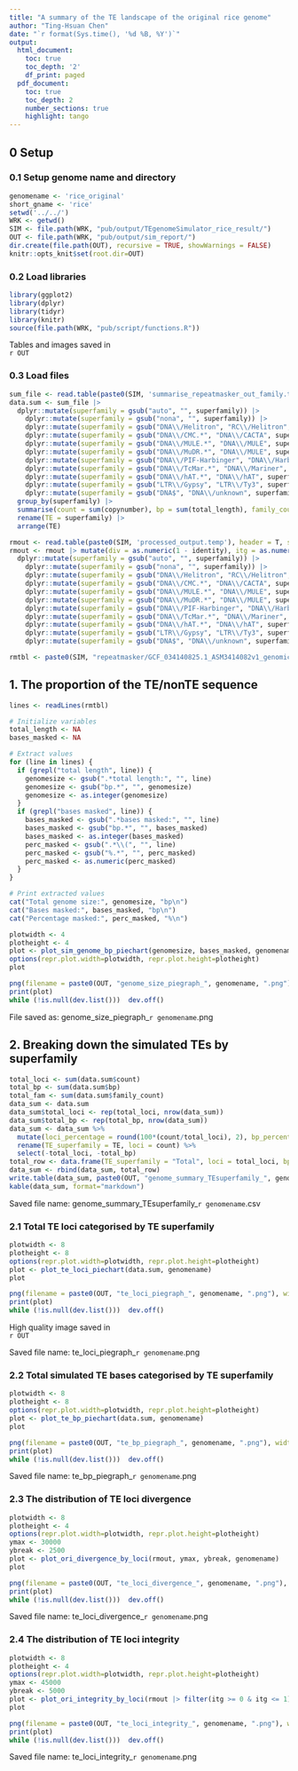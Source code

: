 ```yaml
---
title: "A summary of the TE landscape of the original rice genome"
author: "Ting-Hsuan Chen"
date: "`r format(Sys.time(), '%d %B, %Y')`"
output:
  html_document:
    toc: true
    toc_depth: '2'
    df_print: paged
  pdf_document:
    toc: true
    toc_depth: 2
    number_sections: true
    highlight: tango
---
```


## 0 Setup
### 0.1 Setup genome name and directory
```r
genomename <- 'rice_original'
short_gname <- 'rice'
setwd('../../')
WRK <- getwd()
SIM <- file.path(WRK, "pub/output/TEgenomeSimulator_rice_result/")
OUT <- file.path(WRK, "pub/output/sim_report/")
dir.create(file.path(OUT), recursive = TRUE, showWarnings = FALSE)
knitr::opts_knit$set(root.dir=OUT)
```
### 0.2 Load libraries
```r
library(ggplot2)
library(dplyr)
library(tidyr)
library(knitr)
source(file.path(WRK, "pub/script/functions.R"))
```

Tables and images saved in\
`r OUT`

### 0.3 Load files
```r
sum_file <- read.table(paste0(SIM, 'summarise_repeatmasker_out_family.txt'), header = T, sep = '\t', comment.char = "")
data.sum <- sum_file |> 
  dplyr::mutate(superfamily = gsub("auto", "", superfamily)) |>
    dplyr::mutate(superfamily = gsub("nona", "", superfamily)) |>
    dplyr::mutate(superfamily = gsub("DNA\\/Helitron", "RC\\/Helitron", superfamily)) |>
    dplyr::mutate(superfamily = gsub("DNA\\/CMC.*", "DNA\\/CACTA", superfamily)) |>
    dplyr::mutate(superfamily = gsub("DNA\\/MULE.*", "DNA\\/MULE", superfamily)) |>
    dplyr::mutate(superfamily = gsub("DNA\\/MuDR.*", "DNA\\/MULE", superfamily)) |>
    dplyr::mutate(superfamily = gsub("DNA\\/PIF-Harbinger", "DNA\\/Harbinger", superfamily)) |>
    dplyr::mutate(superfamily = gsub("DNA\\/TcMar.*", "DNA\\/Mariner", superfamily)) |>
    dplyr::mutate(superfamily = gsub("DNA\\/hAT.*", "DNA\\/hAT", superfamily)) |>
    dplyr::mutate(superfamily = gsub("LTR\\/Gypsy", "LTR\\/Ty3", superfamily)) |>
    dplyr::mutate(superfamily = gsub("DNA$", "DNA\\/unknown", superfamily)) |>
  group_by(superfamily) |> 
  summarise(count = sum(copynumber), bp = sum(total_length), family_count = n()) |> 
  rename(TE = superfamily) |>
  arrange(TE)

rmout <- read.table(paste0(SIM, 'processed_output.temp'), header = T, sep = '\t', comment.char = "")
rmout <- rmout |> mutate(div = as.numeric(1 - identity), itg = as.numeric(length_ratio))  |>
  dplyr::mutate(superfamily = gsub("auto", "", superfamily)) |>
    dplyr::mutate(superfamily = gsub("nona", "", superfamily)) |>
    dplyr::mutate(superfamily = gsub("DNA\\/Helitron", "RC\\/Helitron", superfamily)) |>
    dplyr::mutate(superfamily = gsub("DNA\\/CMC.*", "DNA\\/CACTA", superfamily)) |>
    dplyr::mutate(superfamily = gsub("DNA\\/MULE.*", "DNA\\/MULE", superfamily)) |>
    dplyr::mutate(superfamily = gsub("DNA\\/MuDR.*", "DNA\\/MULE", superfamily)) |>
    dplyr::mutate(superfamily = gsub("DNA\\/PIF-Harbinger", "DNA\\/Harbinger", superfamily)) |>
    dplyr::mutate(superfamily = gsub("DNA\\/TcMar.*", "DNA\\/Mariner", superfamily)) |>
    dplyr::mutate(superfamily = gsub("DNA\\/hAT.*", "DNA\\/hAT", superfamily)) |>
    dplyr::mutate(superfamily = gsub("LTR\\/Gypsy", "LTR\\/Ty3", superfamily)) |>
    dplyr::mutate(superfamily = gsub("DNA$", "DNA\\/unknown", superfamily))

rmtbl <- paste0(SIM, "repeatmasker/GCF_034140825.1_ASM3414082v1_genomic.fna.tbl")
```

## 1. The proportion of the TE/nonTE sequence
```r
lines <- readLines(rmtbl)

# Initialize variables
total_length <- NA
bases_masked <- NA

# Extract values
for (line in lines) {
  if (grepl("total length", line)) {
    genomesize <- gsub(".*total length:", "", line)
    genomesize <- gsub("bp.*", "", genomesize)
    genomesize <- as.integer(genomesize)
  }
  if (grepl("bases masked", line)) {
    bases_masked <- gsub(".*bases masked:", "", line)
    bases_masked <- gsub("bp.*", "", bases_masked)
    bases_masked <- as.integer(bases_masked)
    perc_masked <- gsub(".*\\(", "", line)
    perc_masked <- gsub("%.*", "", perc_masked)
    perc_masked <- as.numeric(perc_masked)
  }
}

# Print extracted values
cat("Total genome size:", genomesize, "bp\n")
cat("Bases masked:", bases_masked, "bp\n")
cat("Percentage masked:", perc_masked, "%\n")

```


```r
plotwidth <- 4
plotheight <- 4
plot <- plot_sim_genome_bp_piechart(genomesize, bases_masked, genomename)
options(repr.plot.width=plotwidth, repr.plot.height=plotheight)
plot
```

```r
png(filename = paste0(OUT, "genome_size_piegraph_", genomename, ".png"), width = plotwidth, height = plotheight, units = "in", res = 1200)
print(plot)
while (!is.null(dev.list()))  dev.off()
```

File saved as: genome_size_piegraph_`r genomename`.png 

## 2. Breaking down the simulated TEs by superfamily
```r
total_loci <- sum(data.sum$count)
total_bp <- sum(data.sum$bp)
total_fam <- sum(data.sum$family_count)
data_sum <- data.sum
data_sum$total_loci <- rep(total_loci, nrow(data_sum))
data_sum$total_bp <- rep(total_bp, nrow(data_sum))
data_sum <- data_sum %>% 
  mutate(loci_percentage = round(100*(count/total_loci), 2), bp_percentage = round(100*(bp/total_bp), 2), family_percentage = round(100*(family_count/total_fam), 2)) %>%
  rename(TE_superfamily = TE, loci = count) %>%
  select(-total_loci, -total_bp)
total_row <- data.frame(TE_superfamily = "Total", loci = total_loci, bp = total_bp, family_count = total_fam, loci_percentage = 100, bp_percentage = 100, family_percentage = 100)
data_sum <- rbind(data_sum, total_row)
write.table(data_sum, paste0(OUT, "genome_summary_TEsuperfamily_", genomename, ".csv"), col.names = T, row.names = F, sep = ",")
kable(data_sum, format="markdown")
```

Saved file name: genome_summary_TEsuperfamily_`r genomename`.csv 

### 2.1 Total TE loci categorised by TE superfamily

```r
plotwidth <- 8
plotheight <- 8
options(repr.plot.width=plotwidth, repr.plot.height=plotheight)
plot <- plot_te_loci_piechart(data.sum, genomename)
plot
```

```r
png(filename = paste0(OUT, "te_loci_piegraph_", genomename, ".png"), width = plotwidth, height = plotheight, units = "in", res = 1200)
print(plot)
while (!is.null(dev.list()))  dev.off()
```
High quality image saved in\
`r OUT`

Saved file name: te_loci_piegraph_`r genomename`.png 

### 2.2 Total simulated TE bases categorised by TE superfamily


```r
plotwidth <- 8
plotheight <- 8
options(repr.plot.width=plotwidth, repr.plot.height=plotheight)
plot <- plot_te_bp_piechart(data.sum, genomename)
plot
```

```r
png(filename = paste0(OUT, "te_bp_piegraph_", genomename, ".png"), width = plotwidth, height = plotheight, units = "in", res = 1200)
print(plot)
while (!is.null(dev.list()))  dev.off()
```

Saved file name: te_bp_piegraph_`r genomename`.png 

### 2.3 The distribution of TE loci divergence 


```r
plotwidth <- 8
plotheight <- 4
options(repr.plot.width=plotwidth, repr.plot.height=plotheight)
ymax <- 30000
ybreak <- 2500
plot <- plot_ori_divergence_by_loci(rmout, ymax, ybreak, genomename)
plot
```

```r
png(filename = paste0(OUT, "te_loci_divergence_", genomename, ".png"), width = plotwidth, height = plotheight, units = "in", res = 1200)
print(plot)
while (!is.null(dev.list()))  dev.off()
```

Saved file name: te_loci_divergence_`r genomename`.png 


### 2.4 The distribution of TE loci integrity

```r
plotwidth <- 8
plotheight <- 4
options(repr.plot.width=plotwidth, repr.plot.height=plotheight)
ymax <- 45000
ybreak <- 5000
plot <- plot_ori_integrity_by_loci(rmout |> filter(itg >= 0 & itg <= 1), ymax, ybreak, genomename)
plot
```

```r
png(filename = paste0(OUT, "te_loci_integrity_", genomename, ".png"), width = plotwidth, height = plotheight, units = "in", res = 1200)
print(plot)
while (!is.null(dev.list()))  dev.off()
```

Saved file name: te_loci_integrity_`r genomename`.png 
